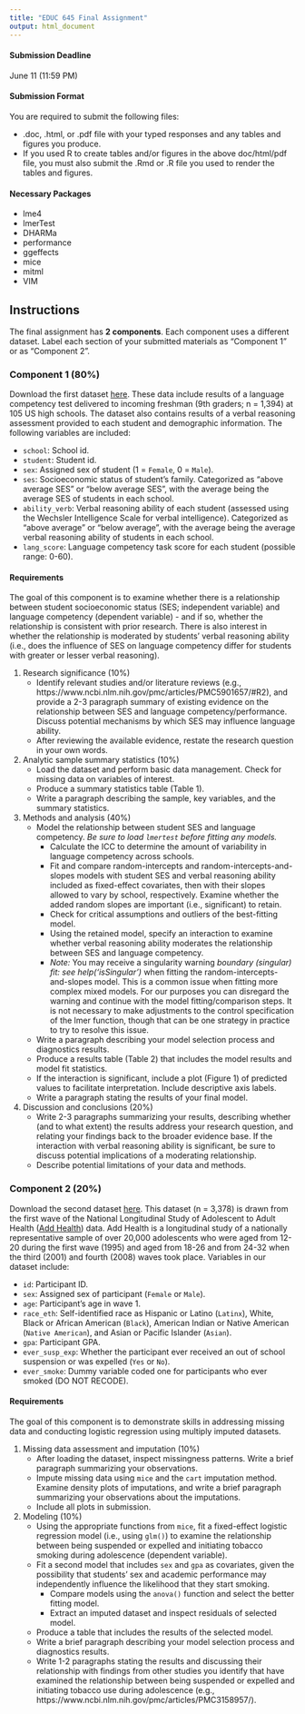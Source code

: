 ```yaml
---
title: "EDUC 645 Final Assignment"
output: html_document
---
```


#### Submission Deadline

June 11 (11:59 PM)

#### Submission Format

You are required to submit the following files:  

 * .doc, .html, or .pdf file with your typed responses and any tables and figures you produce. 
 * If you used R to create tables and/or figures in the above doc/html/pdf file, you must also submit the .Rmd or .R file you used to render the tables and figures. 

#### Necessary Packages

 * lme4
 * lmerTest
 * DHARMa
 * performance
 * ggeffects
 * mice
 * mitml
 * VIM
 
## Instructions

The final assignment has **2 components**. Each component uses a different dataset. Label each section of your submitted materials as "Component 1" or as "Component 2".

### Component 1 (80%)

Download the first dataset [here](https://uo-educ-quant.github.io/645/data/school.RData). These data include results of a language competency test delivered to incoming freshman (9th graders; n = 1,394) at 105 US high schools. The dataset also contains results of a verbal reasoning assessment provided to each student and demographic information. The following variables are included:

 * `school`: School id.
 * `student`: Student id.
 * `sex`: Assigned sex of student (1 = `Female`, 0 = `Male`).
 * `ses`: Socioeconomic status of student's family. Categorized as "above average SES" or "below average SES", with the average being the average SES of students in each school.
 * `ability_verb`: Verbal reasoning ability of each student (assessed using the Wechsler Intelligence Scale for verbal intelligence). Categorized as "above average" or "below average", with the average being the average verbal reasoning ability of students in each school.
 * `lang_score`: Language competency task score for each student (possible range: 0-60).


#### Requirements

The goal of this component is to examine whether there is a relationship between student socioeconomic status (SES; independent variable) and language competency (dependent variable) - and if so, whether the relationship is consistent with prior research. There is also interest in whether the relationship is moderated by students' verbal reasoning ability (i.e., does the influence of SES on language competency differ for students with greater or lesser verbal reasoning).

1. Research significance (10%) 
    + Identify relevant studies and/or literature reviews (e.g., https://www.ncbi.nlm.nih.gov/pmc/articles/PMC5901657/#R2), and provide a 2-3 paragraph summary of existing evidence on the relationship between SES and language competency/performance. Discuss potential mechanisms by which SES may influence language ability. 
    + After reviewing the available evidence, restate the research question in your own words. 

2. Analytic sample summary statistics (10%)
    + Load the dataset and perform basic data management. Check for missing data on variables of interest.
    + Produce a summary statistics table (Table 1).
    + Write a paragraph describing the sample, key variables, and the summary statistics.
 
3. Methods and analysis (40%)
    + Model the relationship between student SES and language competency. *Be sure to load `lmertest` before fitting any models.*
      + Calculate the ICC to determine the amount of variability in language competency across schools. 
      + Fit and compare random-intercepts and random-intercepts-and-slopes models with student SES and verbal reasoning ability included as fixed-effect covariates, then with their slopes allowed to vary by school, respectively. Examine whether the added random slopes are important (i.e., significant) to retain.
      + Check for critical assumptions and outliers of the best-fitting model. 
      + Using the retained model, specify an interaction to examine whether verbal reasoning ability moderates the relationship between SES and language competency. 
      * *Note:* You may receive a singularity warning *boundary (singular) fit: see help('isSingular')* when fitting the random-intercepts-and-slopes model. This is a common issue when fitting more complex mixed models. For our purposes you can disregard the warning and continue with the model fitting/comparison steps. It is not necessary to make adjustments to the control specification of the lmer function, though that can be one strategy in practice to try to resolve this issue. 
    + Write a paragraph describing your model selection process and diagnostics results.
    + Produce a results table (Table 2) that includes the model results and model fit statistics. 
    + If the interaction is significant, include a plot (Figure 1) of predicted values to facilitate interpretation. Include descriptive axis labels.
    + Write a paragraph stating the results of your final model.

4. Discussion and conclusions (20%)
    + Write 2-3 paragraphs summarizing your results, describing whether (and to what extent) the results address your research question, and relating your findings back to the broader evidence base. If the interaction with verbal reasoning ability is significant, be sure to discuss potential implications of a moderating relationship. 
    + Describe potential limitations of your data and methods.

### Component 2 (20%)

Download the second dataset [here](https://uo-educ-quant.github.io/645/data/add_health_miss.RData). This dataset (n = 3,378) is drawn from the first wave of the National Longitudinal Study of Adolescent to Adult Health ([Add Health](https://addhealth.cpc.unc.edu/data/#public-use)) data. Add Health is a longitudinal study of a nationally representative sample of over 20,000 adolescents who were aged from 12-20 during the first wave (1995) and aged from 18-26 and from 24-32 when the third (2001) and fourth (2008) waves took place. Variables in our dataset include:

 * `id`: Participant ID.
 * `sex`: Assigned sex of participant (`Female` or `Male`).
 * `age`: Participant's age in wave 1.
 * `race_eth`: Self-identified race as Hispanic or Latino (`Latinx`), White, Black or African American (`Black`), American Indian or Native American (`Native American`), and Asian or Pacific Islander (`Asian`).
 * `gpa`: Participant GPA.
 * `ever_susp_exp`: Whether the participant ever received an out of school suspension or was expelled (`Yes` or `No`).
 * `ever_smoke`: Dummy variable coded one for participants who ever smoked (DO NOT RECODE).

#### Requirements

The goal of this component is to demonstrate skills in addressing missing data and conducting logistic regression using multiply imputed datasets. 

1. Missing data assessment and imputation (10%)
    + After loading the dataset, inspect missingness patterns. Write a brief paragraph summarizing your observations. 
    + Impute missing data using `mice` and the `cart` imputation method. Examine density plots of imputations, and write a brief paragraph summarizing your observations about the imputations.
    + Include all plots in submission.
 
2. Modeling (10%)
    + Using the appropriate functions from `mice`, fit a fixed-effect logistic regression model (i.e., using `glm()`) to examine the relationship between being suspended or expelled and initiating tobacco smoking during adolescence (dependent variable).
    + Fit a second model that includes `sex` and `gpa` as covariates, given the possibility that students' sex and academic performance may independently influence the likelihood that they start smoking. 
      + Compare models using the `anova()` function and select the better fitting model. 
      + Extract an imputed dataset and inspect residuals of selected model.
    + Produce a table that includes the results of the selected model. 
    + Write a brief paragraph describing your model selection process and diagnostics results.
    + Write 1-2 paragraphs stating the results and discussing their relationship with findings from other studies you identify that have examined the relationship between being suspended or expelled and initiating tobacco use during adolescence (e.g., https://www.ncbi.nlm.nih.gov/pmc/articles/PMC3158957/).